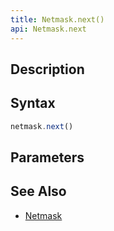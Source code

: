 ```yaml
---
title: Netmask.next()
api: Netmask.next
---
```


## Description

<Summary/>

## Syntax

``` js
netmask.next()
```

## Parameters

<Parameters/>

## See Also

* [Netmask](/reference/api/Netmask)
